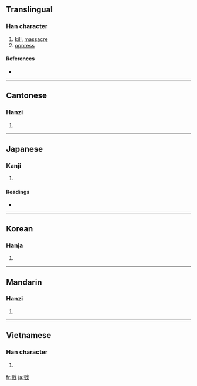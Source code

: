 ==Translingual==

===Han character===
{{Han char|rn=62|rad=戈|as=11|sn=15|four=1325<sub>0</sub>|canj=尸竹戈 (SHI), X尸竹戈 (XSHI)}}

# [[kill]], [[massacre]]
# [[oppress]]

====References====
* {{Han ref|kx=0414.040|dkj=11655|dj=0757.060|hdz=21412.050|uh=622E|ud=25134|bh=BCAE|bd=48302}}

----

==Cantonese==

===Hanzi===
{{yue-hanzi|jyut=|y=luk6}}

# {{defn|Cantonese|sort=戈11}}

----

==Japanese==

===Kanji===
{{ja-kanji|grade=|rs=戈11}}

# {{defn|Japanese}}

====Readings====
* {{ja-readings|on=[[りく]] (riku), [[りゅう]] (ryū)|kun=[[ころす]] (korosu)}}

----

==Korean==

===Hanja===
{{ko-hanja|hangeul=륙>육|eumhun=|rv=ryuk>yuk|mr=ryuk>yuk|y=lyuk>yuk}}

# {{defn|Korean|sort=戈11}}

----

==Mandarin==

===Hanzi===
{{cmn-hanzi|pin=[[hū]] ([[hu1]]), [[huī]] ([[hui1]]), [[lù]] ([[lu4]]), [[xī]] ([[xi1]])|wg=hu<sup>1</sup>, hui<sup>1</sup>, lu<sup>4</sup>, hsi<sup>1</sup>}}

# {{defn|Mandarin|sort=戈11}}

----

==Vietnamese==

===Han character===
{{vi-hantu|[[lục]]|rs=戈11}}

# {{defn|Vietnamese|sort=戈11}}

[[fr:戮]]
[[ja:戮]]